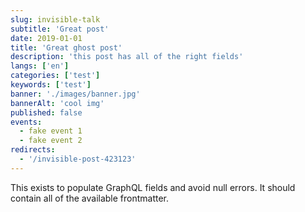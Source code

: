 ```yaml
---
slug: invisible-talk
subtitle: 'Great post'
date: 2019-01-01
title: 'Great ghost post'
description: 'this post has all of the right fields'
langs: ['en']
categories: ['test']
keywords: ['test']
banner: './images/banner.jpg'
bannerAlt: 'cool img'
published: false
events:
  - fake event 1
  - fake event 2
redirects:
  - '/invisible-post-423123'
---
```


This exists to populate GraphQL fields and avoid null errors. It should contain all of the available frontmatter.
